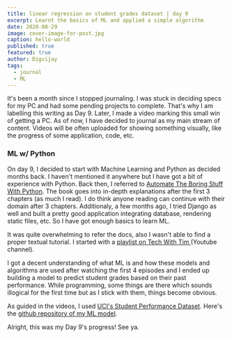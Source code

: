 ```yaml
---
title: linear regression on student grades dataset | day 9
excerpt: Learnt the basics of ML and applied a simple algorithm
date: 2020-08-29
image: cover-image-for-post.jpg
caption: hello-world
published: true
featured: true
author: Digvijay
tags:
  - journal
  - ML
---
```

It's been a month since I stopped journaling. I was stuck in deciding specs for my PC and had some pending projects to complete. 
That's why I am labelling this writing as Day 9. Later, I made a video marking this small win of getting a PC. As of now, I have 
decided to journal as my main stream of content.  Videos will be often uploaded for showing something visually, like the progress 
of some application, code, etc.      

### ML w/ Python

On day 9, I decided to start with Machine Learning and Python as decided months back. I haven't mentioned it anywhere but I have got 
a bit of experience with Python. Back then, I referred to <A target="_blank" href="https://automatetheboringstuff.com/">Automate The Boring Stuff With Python</A>. 
The book goes into in-depth explanations after the first 3 chapters (as much I read). I do think anyone reading can continue with 
their domain after 3 chapters. Additionaly, a few months ago, I tried Django as well and built a pretty good application integrating database, 
rendering static files, etc. So I have got enough basics to learn ML.     

It was quite overwhelming to refer the docs, also I wasn't able to find a proper textual tutorial. I started with a 
<A href="https://www.youtube.com/playlist?list=PLzMcBGfZo4-mP7qA9cagf68V06sko5otr" target="_blank"> playlist on Tech With Tim </A> (Youtube channel).   

I got a decent understanding of what ML is and how these models and algorithms are used after watching the first 4 episodes and I ended up building 
a model to predict student grades based on their past performance. While programming, some things are there which sounds illogical for the 
first time but as I stick with them, things become obvious.   

As guided in the videos, I used <A href="https://archive.ics.uci.edu/ml/datasets/Student+Performance" target="_blank">UCI's Student Performance Dataset</A>. 
Here's the <A href="https://github.com/digvijaysrathore/student-grades-prediction" >github repository of my ML model</A>.     

Alright, this was my Day 9's progress! See ya.